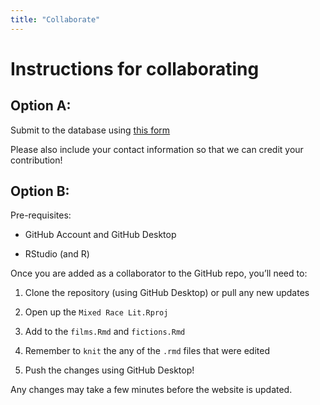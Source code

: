 ```yaml
---
title: "Collaborate"
---
```


<style type="text/css">
.title {
  display: none;
}
img {
  border-radius: 200px 200px 200px 200px;
}

</style>

# Instructions for collaborating

## Option A:

Submit to the database using [this form](https://forms.gle/Kc2bJCt6bTWLYGvP9)

Please also include your contact information so that we can credit your contribution!

## Option B:

Pre-requisites:

- GitHub Account and GitHub Desktop

- RStudio (and R)

Once you are added as a collaborator to the GitHub repo, you'll need to: 

1. Clone the repository (using GitHub Desktop) or pull any new updates

2. Open up the `Mixed Race Lit.Rproj`

3. Add to the `films.Rmd` and `fictions.Rmd`

4. Remember to `knit` the any of the `.rmd` files that were edited

5. Push the changes using GitHub Desktop!

Any changes may take a few minutes before the website is updated.


